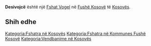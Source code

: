 {{Fshat në Kosovës
 | Emri                = Desivojcë
| sqi_N_name = Desivojcë
| sqi_N_FULL_NAME_RO = Desivojcë
| sqi_N_FULL_NAME_ND_RO = Desivojce
| sqi_N_SORT_NAME_RG = DESIVOJCE
| sqi_N_FULL_NAME_RG = Desivojcë
| sqi_N_FULL_NAME_ND_RG = Desivojce
| sqi_V_name = Desivojsë
| sqi_V_FULL_NAME_RO = Desivojsë
| sqi_V_FULL_NAME_ND_RO = Desivojse
| sqi_V_SORT_NAME_RG = DESIVOJSE
| sqi_V_FULL_NAME_RG = Desivojsë
| sqi_V_FULL_NAME_ND_RG = Desivojse
| srp_N_name = Desivojce
| srp_N_FULL_NAME_RO = Desivojce
| srp_N_FULL_NAME_ND_RO = Desivojce
| srp_N_SORT_NAME_RG = DESIVOJCE
| srp_N_FULL_NAME_RG = Desivojce
| srp_N_FULL_NAME_ND_RG = Desivojce
| srp_NS_name = Десивојце
| srp_NS_FULL_NAME_RO = Десивојце
| srp_NS_FULL_NAME_ND_RO = Десивојце
| srp_NS_SORT_NAME_RG = ДЕСИВОЈЦЕ
| srp_NS_FULL_NAME_RG = Десивојце
| srp_NS_FULL_NAME_ND_RG = Десивојце
| std_V_name = Desivojsa
| std_V_FULL_NAME_RO = Desivojsa
| std_V_FULL_NAME_ND_RO = Desivojsa
| std_V_SORT_NAME_RG = DESIVOJSA
| std_V_FULL_NAME_RG = Desivojsa
| std_V_FULL_NAME_ND_RG = Desivojsa

 | Emri (Rasa dhanore) = 
 | Figura              = 
 | Shteti              = Kosovo
 | Komuna              = Fushë Kosovë
 | Kodi postar         = 
 | Sipërfaqja          = 

 | Popullsia           = 

 | Regj. i popullsisë  = 
 | Dend. e popullsisë  = 
 | Faqja zyrtare       = 
 <!--- Koordinatat ----> 
 | Gjerësia            = 42.658889
 | Gjatësia            = 21.739167
 | Lartësia            = 
}}
'''Desivojcë''' është një [[Fshat Vogel]] në [[Fushë Kosovë]] të [[Kosovës]].

<!-- == Gjeografia == -->
<!-- == Historia == -->
<!-- == Demografia == -->
== Shih edhe ==
{{Komuna Fushë Kosovë}}
{{Kosovo-Administrata-Cung}}

[[Kategoria:Fshatra në Kosovës]]
[[Kategoria:Fshatra në Kommunes Fushë Kosovë]]
[[Kategoria:Vendbanime në Kosovës]]